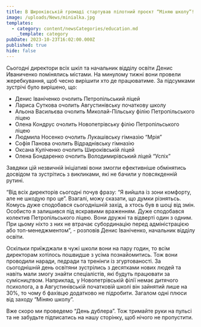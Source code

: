 ```yaml
---
title: В Широківській громаді стартував пілотний проєкт “Міняю школу”!
image: /uploads/News/minialka.jpg
templates:
  - category: content/newsCategories/education.md
    _template: category
pubDate: 2023-10-23T16:02:00.000Z
published: true
hide: false
---
```


Сьогодні директори всіх шкіл та начальник відділу освіти Денис
Иваниченко  помінялись містами. На минулому тижні вони провели
жеребкування, щоб чесно вирішити хто де працюватиме. За підсумками
зустрічі було вирішено, що:

* Денис Іваніченко очолить Петропільський ліцей
* Лариса Суткова очолить Августинівську початкову школу
* Альона Васильєва очолить Миколай-Пільську філію Петропільського ліцею
* Олена Кондрус очолить Новопетрівську філію Петропільського ліцею
* Людмила Носенко очолить Лукашівську гімназію “Мрія”
* Софія Панова очолить Відраднівську гімназію
* Оксана Куліченко очолить Широківській ліцей
* Олена Бондаренко очолить Володимирівський ліцей “Успіх”

Завдяки цій незвичній ініціативі вони змогли ефективніше обмінятись
досвідом та зустрітись з викликами, які не бачили у повсякденній рутині.

“Від всіх директорів сьогодні почув фразу: “Я вийшла із зони комфорту,
але не шкодую про це”. Взагалі, можу сказати, що думки різнятьсь. Комусь
дуже сподобався сьогоднішній захід, а хтось був в шоці від змін.
Особисто я залишився під яскравими враженням. Дуже сподобався колектив
Петропільського ліцею. Вони дружні та відверті один з одним. При цьому
ніхто з них не втрачає субординацію перед адміністрацією або
топ-менеджментом”, - розповів Денис Іваніченко, начальник відділу
освіти.

Оскільки приїжджали в чужі школи вони на пару годин, то всім директорам
хотілось пошвидше з усіма познайомитись. Тож вони проводили наради,
педради та тренінги із згуртованості. За сьогоднішній день освітяни
зустрілись з десятками нових людей та навіть мали змогу знайти
спеціалістів, які будуть працювати за сумісництвом. Наприклад, у
Новопетрівській філії немає дитячого психолога, а в Августинівській
початковій школі він зайнятий лише на 30%, то чому б фахівцю додатково
не підробити. Загалом одні плюси від заходу “Міняю школу”.

Вже скоро ми проведемо “День дублера”. Тож тримайте руки на пульсі та не
забудьте підписатись на нашу сторінку, щоб нічого не пропустити.
